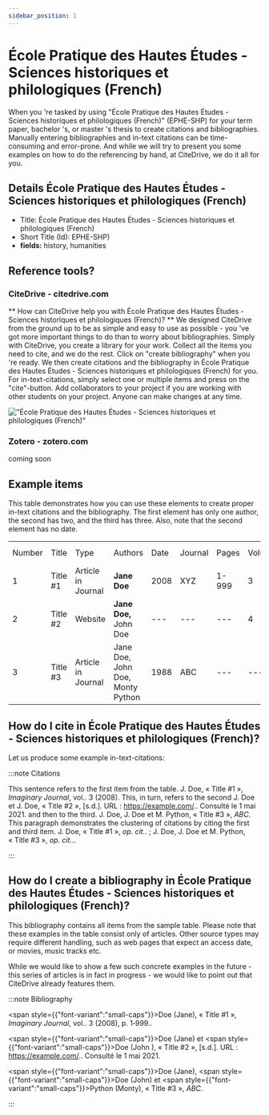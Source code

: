 ```yaml
---
sidebar_position: 1
---
```


# École Pratique des Hautes Études - Sciences historiques et philologiques (French)

When you 're tasked by using "École Pratique des Hautes Études - Sciences historiques et philologiques (French)" (EPHE-SHP) for your term paper, bachelor 's, or master 's thesis to create citations and bibliographies.
Manually entering bibliographies and in-text citations can be time-consuming and error-prone. And while we will try to present you some examples on how to do the referencing by hand, at CiteDrive, we do it all for you.

## Details  École Pratique des Hautes Études - Sciences historiques et philologiques (French)
* Title: École Pratique des Hautes Études - Sciences historiques et philologiques (French)
* Short Title (Id): EPHE-SHP)
* **fields:** history, humanities

## Reference tools?
### CiteDrive - citedrive.com
** How can CiteDrive help you with École Pratique des Hautes Études - Sciences historiques et philologiques (French)? **
We designed CiteDrive from the ground up to be as simple and easy to use as possible - you 've got more important things to do than to worry about bibliographies. Simply with CiteDrive, you create a library for your work. Collect all the items you need to cite, and we do the rest. Click on "create bibliography" when you 're ready. We then create citations and the bibliography in École Pratique des Hautes Études - Sciences historiques et philologiques (French) for you. For in-text-citations, simply select one or multiple items and press on the "cite"-button. Add collaborators to your project if you are working with other students on your project. Anyone can make changes at any time.


!["École Pratique des Hautes Études - Sciences historiques et philologiques (French)"](images/ecole-pratique-des-hautes-etudes--sciences-historiques-et-philologiques-french.svg "Choose École Pratique des Hautes Études - Sciences historiques et philologiques (French) in the CiteDrive App")

### Zotero - zotero.com

coming soon

## Example items

This table demonstrates how you can use these elements to create proper in-text citations and the bibliography. The first element has only one author, the second has two, and the third has three. Also, note that the second element has no date.


<table>
  <tr>
   <td>Number
   </td>
   <td>Title
   </td>
   <td>Type
   </td>
   <td>Authors
   </td>
   <td>Date
   </td>
   <td>Journal
   </td>
   <td>Pages
   </td>
   <td>Volume
   </td>
   <td>Issue
   </td>
   <td>Access Date
   </td>
  </tr>
  <tr>
   <td>1
   </td>
   <td>Title #1
   </td>
   <td>Article in Journal
   </td>
   <td><strong>Jane Doe</strong>
   </td>
   <td>2008
   </td>
   <td>XYZ
   </td>
   <td>1-999
   </td>
   <td>3
   </td>
   <td>2
   </td>
   <td>--
   </td>
  </tr>
  <tr>
   <td>
2
   </td>
   <td>Title #2
   </td>
   <td>Website
   </td>
   <td><strong>Jane Doe, </strong>John Doe
   </td>
   <td>---
   </td>
   <td>---
   </td>
   <td>---
   </td>
   <td>4
   </td>
   <td>---
   </td>
   <td>2020-05-01
   </td>
  </tr>
  <tr>
   <td>3
   </td>
   <td>Title #3
   </td>
   <td>Article in Journal
   </td>
   <td>Jane Doe, John Doe, Monty Python
   </td>
   <td>1988
   </td>
   <td>ABC
   </td>
   <td>---
   </td>
   <td>---
   </td>
   <td>16
   </td>
   <td>---
   </td>
  </tr>
</table>



## How do I cite in  École Pratique des Hautes Études - Sciences historiques et philologiques (French)?

Let us produce some example in-text-citations:

:::note Citations


This sentence refers to the first item from the table. J. Doe, « Title #1 », <i>Imaginary Journal</i>, vol.. 3 (2008). This, in turn, refers to the second J. Doe et J. Doe, « Title #2 », [s.d.]. URL : https://example.com/.. Consulté le  1 mai 2021.
and then to the third.  J. Doe, J. Doe et M. Python, « Title #3 », <i>ABC</i>.
This paragraph demonstrates the clustering of citations by citing the first and third item. J. Doe, « Title #1 », <i>op. cit.</i>. ; J. Doe, J. Doe et M. Python, « Title #3 », <i>op. cit.</i>..

:::

## How do I create a bibliography in École Pratique des Hautes Études - Sciences historiques et philologiques (French)?

This bibliography contains all items from the sample table. Please note that these examples in the table consist only of articles. Other source types may require different handling, such as web pages that expect an access date, or movies, music tracks etc.

While we would like to show a few such concrete examples in the future - this series of articles is in fact in progress - we would like to point out that CiteDrive already features them.

:::note Bibliography

<span style={{"font-variant":"small-caps"}}>Doe</span> (Jane), « Title #1 », <i>Imaginary Journal</i>, vol.. 3 (2008), p. 1‑999..

<span style={{"font-variant":"small-caps"}}>Doe</span> (Jane) et <span style={{"font-variant":"small-caps"}}>Doe</span> (John ), « Title #2 », [s.d.]. URL : https://example.com/.. Consulté le  1 mai 2021.

<span style={{"font-variant":"small-caps"}}>Doe</span> (Jane), <span style={{"font-variant":"small-caps"}}>Doe</span> (John) et <span style={{"font-variant":"small-caps"}}>Python</span> (Monty), « Title #3 », <i>ABC</i>.



:::


        